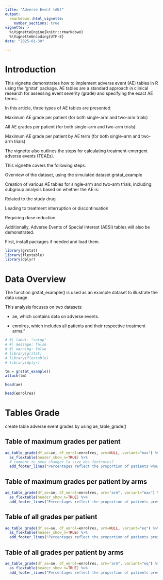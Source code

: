 ```yaml
---
title: "Adverse Event (AE)"
output: 
  rmarkdown::html_vignette:
    number_sections: true
vignette: >
  %\VignetteEngine{knitr::rmarkdown}
  %\VignetteEncoding{UTF-8}
date: "2025-01-30"

---
```


<!-- https://oncostat.github.io/grstat/articles/adverse_events_sas.html -->

# Introduction

This vignette demonstrates how to implement adverse event (AE) tables in R using the 'grstat' package. AE tables are a standard approach in clinical research for assessing event severity (grade) and specifying the exact AE terms.

In this article, three types of AE tables are presented:

Maximum AE grade per patient (for both single-arm and two-arm trials)

All AE grades per patient (for both single-arm and two-arm trials)

Maximum AE grade per patient by AE term (for both single-arm and two-arm trials)

The vignette also outlines the steps for calculating treatment-emergent adverse events (TEAEs).

This vignette covers the following steps:

Overview of the dataset, using the simulated dataset grstat_example

Creation of various AE tables for single-arm and two-arm trials, including subgroup analysis based on whether the AE is:

Related to the study drug

Leading to treatment interruption or discontinuation

Requiring dose reduction

Additionally, Adverse Events of Special Interest (AESI) tables will also be demonstrated.

First, install packages if needed and load them.

```r
library(grstat)
library(flextable)
library(dplyr)
```

# Data Overview

The function grstat_example() is used as an example dataset to illustrate the data usage.

This analysis focuses on two datasets:

- ae, which contains data on adverse events.

- enrolres, which includes all patients and their respective treatment arms."

```r
# #| label: "setup"
# #| message: false
# #| warning: false
# library(grstat)
# library(flextable)
# library(dplyr)

tm = grstat_example()
attach(tm)

head(ae)

head(enrolres)

```
# Tables Grade

create table adverse event grades by using  ae_table_grade()

## Table of maximum grades per patient

```r
ae_table_grade(df_ae=ae, df_enrol=enrolres, arm=NULL, variant="max") %>% 
  as_flextable(header_show_n=TRUE) %>%
  # comment tu peux changer la size des footnotes?
  add_footer_lines("Percentages reflect the proportion of patients whose maximum AE grade was as indicated.")
```

## Table of maximum grades per patient by arms

```r
ae_table_grade(df_ae=ae, df_enrol=enrolres, arm="arm", variant="max") %>% 
  as_flextable(header_show_n=TRUE) %>% 
  add_footer_lines("Percentages reflect the proportion of patients presenting at most one AE of given grade")
```

## Table of all grades per patient 

```r
ae_table_grade(df_ae=ae, df_enrol=enrolres, arm=NULL, variant="eq") %>% 
  as_flextable(header_show_n=TRUE) %>% 
  add_footer_lines("Percentages reflect the proportion of patients presenting at least one AE of given grade")
```

## Table of all grades per patient by arms

```r
ae_table_grade(df_ae=ae, df_enrol=enrolres, arm="arm", variant="eq") %>% 
  as_flextable(header_show_n=TRUE) %>% 
  add_footer_lines("Percentages reflect the proportion of patients presenting at least one AE of given grade")
```

